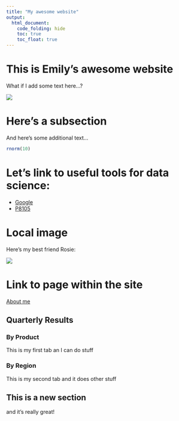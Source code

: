 ```yaml
---
title: "My awesome website"
output: 
  html_document:
    code_folding: hide
    toc: true
    toc_float: true
---
```


# This is Emily's awesome website

What if I add some text here...?

![](https://media.giphy.com/media/drXGoW1iudhKw/giphy.gif)

# Here's a subsection

And here's some additional text...

```r
rnorm(10)
```


# Let's link to useful tools for data science:
* [Google](https://www.google.com/)
* [P8105](https://p8105.com)

# Local image

Here's my best friend Rosie:

![](./Rosie.jpg)

# Link to page within the site

[About me](about.html)

## Quarterly Results {.tabset}

### By Product

This is my first tab an I can do stuff

### By Region

This is my second tab and it does other stuff

## This is a new section

and it's really great!


